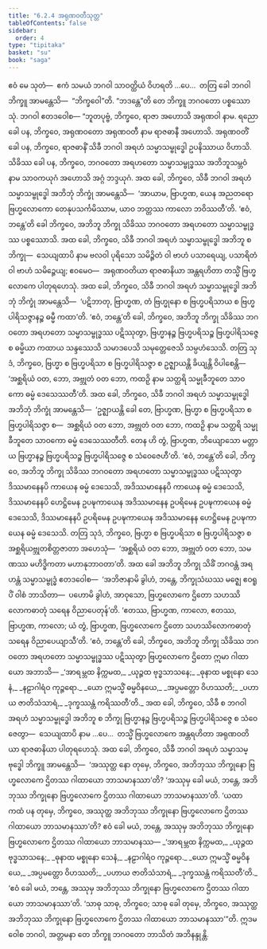 ```yaml
---
title: "6.2.4 အရုဏဝတီသုတ္တ"
tableOfContents: false
sidebar:
  order: 4
type: "tipitaka"
basket: "su"
book: "saga"
---
```



<DynamicBreadcrumb />

<Division number="185" book="saga">

<Paragraph number="1104" book="saga">
ဧဝံ မေ သုတံ—  ဧကံ သမယံ ဘဂဝါ သာဝတ္ထိယံ ဝိဟရတိ …ပေ…  တတြ ခေါ ဘဂဝါ ဘိက္ခူ အာမန္တေသိ—  “ဘိက္ခဝေါ”တိ. “ဘဒန္တေ”တိ တေ ဘိက္ခူ ဘဂဝတော ပစ္စဿောသုံ. ဘဂဝါ ဧတဒဝေါစ—
</Paragraph>

<Paragraph number="1105" book="saga">
“ဘူတပုဗ္ဗံ, ဘိက္ခဝေ, ရာဇာ အဟောသိ အရုဏဝါ နာမ. ရညော ခေါ ပန, ဘိက္ခဝေ, အရုဏဝတော အရုဏဝတီ နာမ ရာဇဓာနီ အဟောသိ. အရုဏဝတိံ ခေါ ပန, ဘိက္ခဝေ, ရာဇဓာနိံ သိခီ ဘဂဝါ အရဟံ သမ္မာသမ္ဗုဒ္ဓေါ ဥပနိဿာယ ဝိဟာသိ. သိခိဿ ခေါ ပန, ဘိက္ခဝေ, ဘဂဝတော အရဟတော သမ္မာသမ္ဗုဒ္ဓဿ အဘိဘူသမ္ဘဝံ နာမ သာဝကယုဂံ အဟောသိ အဂ္ဂံ ဘဒ္ဒယုဂံ. အထ ခေါ, ဘိက္ခဝေ, သိခီ ဘဂဝါ အရဟံ သမ္မာသမ္ဗုဒ္ဓေါ အဘိဘုံ ဘိက္ခုံ အာမန္တေသိ—  ‘အာယာမ, ဗြာဟ္မဏ, ယေန အညတရော ဗြဟ္မလောကော တေနုပသင်္ကမိဿာမ, ယာဝ ဘတ္တဿ ကာလော ဘဝိဿတီ’တိ. ‘ဧဝံ, ဘန္တေ’တိ ခေါ ဘိက္ခဝေ, အဘိဘူ ဘိက္ခု သိခိဿ ဘဂဝတော အရဟတော သမ္မာသမ္ဗုဒ္ဓဿ ပစ္စဿောသိ. အထ ခေါ, ဘိက္ခဝေ, သိခီ ဘဂဝါ အရဟံ သမ္မာသမ္ဗုဒ္ဓေါ အဘိဘူ စ ဘိက္ခု—  သေယျထာပိ နာမ ဗလဝါ ပုရိသော သမိဉ္ဇိတံ ဝါ ဗာဟံ ပသာရေယျ, ပသာရိတံ ဝါ ဗာဟံ သမိဉ္ဇေယျ; ဧဝမေဝ—  အရုဏဝတိယာ ရာဇဓာနိယာ အန္တရဟိတာ တသ္မိံ ဗြဟ္မလောကေ ပါတုရဟေသုံ.
</Paragraph>

<Paragraph number="1106" book="saga">
အထ ခေါ, ဘိက္ခဝေ, သိခီ ဘဂဝါ အရဟံ သမ္မာသမ္ဗုဒ္ဓေါ အဘိဘုံ ဘိက္ခုံ အာမန္တေသိ—  ‘ပဋိဘာတု, ဗြာဟ္မဏ, တံ ဗြဟ္မုနော စ ဗြဟ္မပရိသာယ စ ဗြဟ္မပါရိသဇ္ဇာနဉ္စ ဓမ္မီ ကထာ’တိ. ‘ဧဝံ, ဘန္တေ’တိ ခေါ, ဘိက္ခဝေ, အဘိဘူ ဘိက္ခု သိခိဿ ဘဂဝတော အရဟတော သမ္မာသမ္ဗုဒ္ဓဿ ပဋိဿုတွာ, ဗြဟ္မာနဉ္စ ဗြဟ္မပရိသဉ္စ ဗြဟ္မပါရိသဇ္ဇေ စ ဓမ္မိယာ ကထာယ သန္ဒဿေသိ သမာဒပေသိ သမုတ္တေဇေသိ သမ္ပဟံသေသိ. တတြ သုဒံ, ဘိက္ခဝေ, ဗြဟ္မာ စ ဗြဟ္မပရိသာ စ ဗြဟ္မပါရိသဇ္ဇာ စ ဥဇ္ဈာယန္တိ ခိယျန္တိ ဝိပါစေန္တိ—  ‘အစ္ဆရိယံ ဝတ, ဘော, အဗ္ဘုတံ ဝတ ဘော, ကထဉှိ နာမ သတ္ထရိ သမ္မုခီဘူတေ သာဝကော ဓမ္မံ ဒေသေဿတီ’တိ.
</Paragraph>

<Paragraph number="1107" book="saga">
အထ ခေါ, ဘိက္ခဝေ, သိခီ ဘဂဝါ အရဟံ သမ္မာသမ္ဗုဒ္ဓေါ အဘိဘုံ ဘိက္ခုံ အာမန္တေသိ—  ‘ဥဇ္ဈာယန္တိ ခေါ တေ, ဗြာဟ္မဏ, ဗြဟ္မာ စ ဗြဟ္မပရိသာ စ ဗြဟ္မပါရိသဇ္ဇာ စ—  အစ္ဆရိယံ ဝတ ဘော, အဗ္ဘုတံ ဝတ ဘော, ကထဉှိ နာမ သတ္ထရိ သမ္မုခီဘူတေ သာဝကော ဓမ္မံ ဒေသေဿတီတိ. တေန ဟိ တွံ, ဗြာဟ္မဏ, ဘိယျောသော မတ္တာယ ဗြဟ္မာနဉ္စ ဗြဟ္မပရိသဉ္စ ဗြဟ္မပါရိသဇ္ဇေ စ သံဝေဇေဟီ’တိ. ‘ဧဝံ, ဘန္တေ’တိ ခေါ, ဘိက္ခဝေ, အဘိဘူ ဘိက္ခု သိခိဿ ဘဂဝတော အရဟတော သမ္မာသမ္ဗုဒ္ဓဿ ပဋိဿုတွာ ဒိဿမာနေနပိ ကာယေန ဓမ္မံ ဒေသေသိ, အဒိဿမာနေနပိ ကာယေန ဓမ္မံ ဒေသေသိ, ဒိဿမာနေနပိ ဟေဋ္ဌိမေန ဥပဍ္ဎကာယေန အဒိဿမာနေန ဥပရိမေန ဥပဍ္ဎကာယေန ဓမ္မံ ဒေသေသိ, ဒိဿမာနေနပိ ဥပရိမေန ဥပဍ္ဎကာယေန အဒိဿမာနေန ဟေဋ္ဌိမေန ဥပဍ္ဎကာယေန ဓမ္မံ ဒေသေသိ. တတြ သုဒံ, ဘိက္ခဝေ, ဗြဟ္မာ စ ဗြဟ္မပရိသာ စ ဗြဟ္မပါရိသဇ္ဇာ စ အစ္ဆရိယဗ္ဘုတစိတ္တဇာတာ အဟေသုံ—  ‘အစ္ဆရိယံ ဝတ ဘော, အဗ္ဘုတံ ဝတ ဘော, သမဏဿ မဟိဒ္ဓိကတာ မဟာနုဘာဝတာ’တိ.
</Paragraph>

<Paragraph number="1108" book="saga">
အထ ခေါ အဘိဘူ ဘိက္ခု သိခိံ ဘဂဝန္တံ အရဟန္တံ သမ္မာသမ္ဗုဒ္ဓံ ဧတဒဝေါစ—  ‘အဘိဇာနာမိ ခွါဟံ, ဘန္တေ, ဘိက္ခုသံဃဿ မဇ္ဈေ ဧဝရူပိံ ဝါစံ ဘာသိတာ—  ပဟောမိ ခွါဟံ, အာဝုသော, ဗြဟ္မလောကေ ဌိတော သဟဿိလောကဓာတုံ သရေန ဝိညာပေတုန်’တိ. ‘ဧတဿ, ဗြာဟ္မဏ, ကာလော, ဧတဿ, ဗြာဟ္မဏ, ကာလော; ယံ တွံ, ဗြာဟ္မဏ, ဗြဟ္မလောကေ ဌိတော သဟဿိလောကဓာတုံ သရေန ဝိညာပေယျာသီ’တိ. ‘ဧဝံ, ဘန္တေ’တိ ခေါ, ဘိက္ခဝေ, အဘိဘူ ဘိက္ခု သိခိဿ ဘဂဝတော အရဟတော သမ္မာသမ္ဗုဒ္ဓဿ ပဋိဿုတွာ ဗြဟ္မလောကေ ဌိတော ဣမာ ဂါထာယော အဘာသိ—
</Paragraph>

<Paragraph number="1109" type="verses" book="saga">
_‘အာရမ္ဘထ နိက္ကမထ,_  
_ယုဉ္ဇထ ဗုဒ္ဓသာသနေ;_  
_ဓုနာထ မစ္စုနော သေနံ,_  
_နဠာဂါရံဝ ကုဉ္ဇရော._  

</Paragraph>

<Paragraph number="1110" type="verses" book="saga">
_ယော ဣမသ္မိံ ဓမ္မဝိနယေ,_  
_အပ္ပမတ္တော ဝိဟဿတိ;_  
_ပဟာယ ဇာတိသံသာရံ,_  
_ဒုက္ခဿန္တံ ကရိဿတီ’တိ._  

</Paragraph>

<Paragraph number="1111" book="saga">
အထ ခေါ, ဘိက္ခဝေ, သိခီ စ ဘဂဝါ အရဟံ သမ္မာသမ္ဗုဒ္ဓေါ အဘိဘူ စ ဘိက္ခု ဗြဟ္မာနဉ္စ ဗြဟ္မပရိသဉ္စ ဗြဟ္မပါရိသဇ္ဇေ စ သံဝေဇေတွာ—  သေယျထာပိ နာမ …ပေ…  တသ္မိံ ဗြဟ္မလောကေ အန္တရဟိတာ အရုဏဝတိယာ ရာဇဓာနိယာ ပါတုရဟေသုံ. အထ ခေါ, ဘိက္ခဝေ, သိခီ ဘဂဝါ အရဟံ သမ္မာသမ္ဗုဒ္ဓေါ ဘိက္ခူ အာမန္တေသိ—  ‘အဿုတ္ထ နော တုမှေ, ဘိက္ခဝေ, အဘိဘုဿ ဘိက္ခုနော ဗြဟ္မလောကေ ဌိတဿ ဂါထာယော ဘာသမာနဿာ’တိ? ‘အဿုမှ ခေါ မယံ, ဘန္တေ, အဘိဘုဿ ဘိက္ခုနော ဗြဟ္မလောကေ ဌိတဿ ဂါထာယော ဘာသမာနဿာ’တိ. ‘ယထာ ကထံ ပန တုမှေ, ဘိက္ခဝေ, အဿုတ္ထ အဘိဘုဿ ဘိက္ခုနော ဗြဟ္မလောကေ ဌိတဿ ဂါထာယော ဘာသမာနဿာ’တိ? ဧဝံ ခေါ မယံ, ဘန္တေ, အဿုမှ အဘိဘုဿ ဘိက္ခုနော ဗြဟ္မလောကေ ဌိတဿ ဂါထာယော ဘာသမာနဿ—
</Paragraph>

<Paragraph number="1112" type="verses" book="saga">
_‘အာရမ္ဘထ နိက္ကမထ,_  
_ယုဉ္ဇထ ဗုဒ္ဓသာသနေ;_  
_ဓုနာထ မစ္စုနော သေနံ,_  
_နဠာဂါရံဝ ကုဉ္ဇရော._  

</Paragraph>

<Paragraph number="1113" type="verses" book="saga">
_ယော ဣမသ္မိံ ဓမ္မဝိနယေ,_  
_အပ္ပမတ္တော ဝိဟဿတိ;_  
_ပဟာယ ဇာတိသံသာရံ,_  
_ဒုက္ခဿန္တံ ကရိဿတီ’တိ._  

</Paragraph>

<Paragraph number="1114" book="saga">
‘ဧဝံ ခေါ မယံ, ဘန္တေ, အဿုမှ အဘိဘုဿ ဘိက္ခုနော ဗြဟ္မလောကေ ဌိတဿ ဂါထာယော ဘာသမာနဿာ’တိ. ‘သာဓု သာဓု, ဘိက္ခဝေ; သာဓု ခေါ တုမှေ, ဘိက္ခဝေ, အဿုတ္ထ အဘိဘုဿ ဘိက္ခုနော ဗြဟ္မလောကေ ဌိတဿ ဂါထာယော ဘာသမာနဿာ’”တိ.
</Paragraph>

<Paragraph number="1115" book="saga">
ဣဒမဝေါစ ဘဂဝါ, အတ္တမနာ တေ ဘိက္ခူ ဘဂဝတော ဘာသိတံ အဘိနန္ဒုန္တိ.
</Paragraph>
</Division>